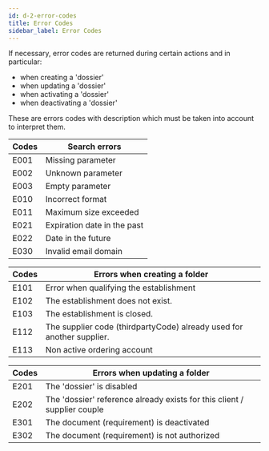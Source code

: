 ```yaml
---
id: d-2-error-codes
title: Error Codes
sidebar_label: Error Codes
---
```


If necessary, error codes are returned during certain actions and in particular:

- when creating a 'dossier'
- when updating a 'dossier'
- when activating a 'dossier'
- when deactivating a 'dossier'

These are errors codes with description which must be taken into account to interpret them.

Codes| Search errors
-----|---------------------------------
E001 | Missing parameter
E002 | Unknown parameter
E003 | Empty parameter
E010 | Incorrect format
E011 | Maximum size exceeded
E021 | Expiration date in the past
E022 | Date in the future
E030 | Invalid email domain

Codes | Errors when creating a folder
-----|----------------------------------
E101 | Error when qualifying the establishment
E102 | The establishment does not exist.
E103 | The establishment is closed.
E112 | The supplier code (thirdpartyCode) already used for another supplier.
E113 | Non active ordering account

Codes | Errors when updating a folder
-----|---------------------------------
E201 | The 'dossier' is disabled
E202 | The 'dossier' reference already exists for this client / supplier couple
E301 | The document (requirement) is deactivated
E302 | The document (requirement) is not authorized
